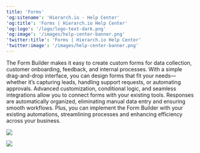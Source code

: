 ```yaml
---
title: 'Forms'
'og:sitename': 'Hierarch.io - Help Center'
'og:title': 'Forms | Hierarch.io Help Center'
'og:logo': '/logo/logo-text-dark.png'
'og:image': '/images/help-center-banner.png'
'twitter:title': 'Forms | Hierarch.io Help Center'
'twitter:image': '/images/help-center-banner.png'
---
```


The Form Builder makes it easy to create custom forms for data collection, customer onboarding, feedback, and internal processes. With a simple drag-and-drop interface, you can design forms that fit your needs—whether it’s capturing leads, handling support requests, or automating approvals. Advanced customization, conditional logic, and seamless integrations allow you to connect forms with your existing tools. Responses are automatically organized, eliminating manual data entry and ensuring smooth workflows. Plus, you can implement the Form Builder with your existing automations, streamlining processes and enhancing efficiency across your business.

![](/images/forms/form-builder-001.png)

![](/images/forms/forms-001.png)
